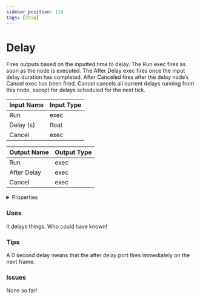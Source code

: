 ```yaml
---
sidebar_position: 114
tags: [Chip]
---
```


# Delay

Fires outputs based on the inputted time to delay. The Run exec fires as soon as the node is executed. The After Delay exec fires once the input delay duration has completed. After Canceled fires after the delay node’s Cancel exec has been fired. Cancel cancels all current delays running from this node, except for delays scheduled for the next tick.




<EsbSvg />

| Input Name | Input Type |
|-----------|-----------|
| Run | exec |
| Delay (s) | float |
| Cancel | exec |

| Output Name | Output Type |
|-----------|-----------|
| Run | exec |
| After Delay | exec |
| Cancel | exec |


<details>
  <summary>Properties</summary>
  <div>
    <div>
    <table>
      <thead>
        <tr>
          <th>Is beta required?</th>
          <th>❌</th>
        </tr>
        <tr>
          <th>Is this chip a trolling risk?</th>
          <th>❌</th>
        </tr>
        <tr>
          <th>Chip UUID</th>
          <th>cefee2a5-d4a8-4dff-8c4e-bad684ca8d34</th>
        </tr>
      </thead>
    </table>
    </div>
  </div>
</details>

### Uses

It delays things. Who could have known!

### Tips

A 0 second delay means that the after delay port fires immediately on the next frame.

### Issues

None so far!
